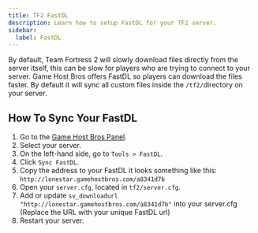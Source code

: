 ```yaml
---
title: TF2 FastDL
description: Learn how to setup FastDL for your TF2 server.
sidebar:
  label: FastDL
---
```


By default, Team Fortress 2 will slowly download files directly from the server itself, this can be slow for players who are trying to connect to your server. Game Host Bros offers FastDL so players can download the files faster. By default it will sync all custom files inside the `/tf2/`directory on your server.

## How To Sync Your FastDL

1. Go to the [Game Host Bros Panel](https://panel.gamehostbros.com/).
2. Select your server.
3. On the left-hand side, go to `Tools > FastDL`.
4. Click `Sync FastDL`.
5. Copy the address to your FastDL it looks something like this: `http://lonestar.gamehostbros.com/a8341d7b`
6. Open your `server.cfg`, located in `tf2/server.cfg`.
7. Add or update `sv_downloadurl "http://lonestar.gamehostbros.com/a8341d7b"` into your server.cfg (Replace the URL with your unique FastDL url)
8. Restart your server.